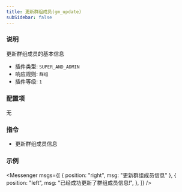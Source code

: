 ```yaml
---
title: 更新群组成员(gm_update)
subSidebar: false
---
```



### 说明

更新群组成员的基本信息

- 插件类型: `SUPER_AND_ADMIN`
- 响应规则: `群组`
- 插件等级: `1`

### 配置项

无

### 指令

- 更新群组成员信息

### 示例

<Messenger
  msgs={[
    { position: "right", msg: "更新群组成员信息" },
    {
      position: "left",
      msg: "已经成功更新了群组成员信息!",
    },
  ]}
/>
